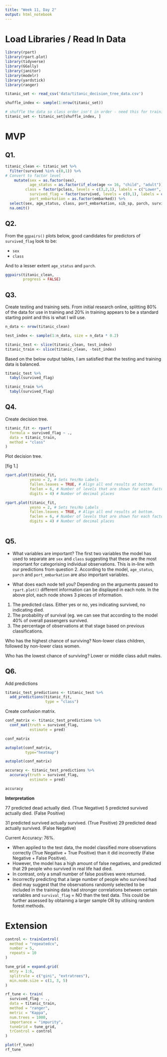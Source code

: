 ```yaml
---
title: "Week 11, Day 2"
output: html_notebook
---
```


# Load Libraries / Read In Data

```r
library(rpart)
library(rpart.plot)
library(tidyverse)
library(GGally)
library(janitor)
library(modelr)
library(yardstick)
library(ranger)

titanic_set <- read_csv('data/titanic_decision_tree_data.csv')

shuffle_index <- sample(1:nrow(titanic_set))

# shuffle the data so class order isn't in order - need this for training/testing split later on 
titanic_set <- titanic_set[shuffle_index, ]
```

# MVP

## Q1.

```r
titanic_clean <- titanic_set %>%
  filter(survived %in% c(0,1)) %>%
# Convert to factor level
    mutate(sex = as.factor(sex), 
           age_status = as.factor(if_else(age <= 16, "child", "adult")),
         class = factor(pclass, levels = c(3,2,1), labels = c("Lower", "Middle", "Upper")), 
           survived_flag = factor(survived, levels = c(0,1), labels = c("No", "Yes")), 
           port_embarkation = as.factor(embarked)) %>%
  select(sex, age_status, class, port_embarkation, sib_sp, parch, survived_flag) %>%
  na.omit()
```

## Q2.

From the `ggpairs()` plots below, good candidates for predictors of `survived_flag` look to be:

- `sex`
- `class`

And to a lesser extent `age_status` and `parch`.

```r
ggpairs(titanic_clean,
        progress = FALSE)
```

## Q3.

Create testing and training sets. From initial research online, splitting 80% of the data for use in training and 20% in training appears to be a standard starting point and this is what I will use.

```r
n_data <- nrow(titanic_clean)

test_index <- sample(1:n_data, size = n_data * 0.2)

titanic_test <- slice(titanic_clean, test_index)
titanic_train <- slice(titanic_clean, -test_index)
```


Based on the below output tables, I am satisfied that the testing and training data is balanced.

```r
titanic_test %>% 
  tabyl(survived_flag)

titanic_train %>% 
  tabyl(survived_flag)
```

## Q4.

Create decision tree.

```r
titanic_fit <- rpart(
  formula = survived_flag ~ .,
  data = titanic_train,
  method = "class"
)
```

Plot decision tree.

[fig 1.]

```r
rpart.plot(titanic_fit,
           yesno = 2, # Sets Yes/No Labels
           fallen.leaves = TRUE, # Align all end results at bottom.
           faclen = 6, # Number of levels that are shown for each factor
           digits = 4) # Number of decimal places
```




```r
rpart.plot(titanic_fit,
           yesno = 2, # Sets Yes/No Labels
           fallen.leaves = TRUE, # Align all end results at bottom.
           faclen = 6, # Number of levels that are shown for each factor
           digits = 4) # Number of decimal places
 
```

## Q5.

- What variables are important? 
The first two variables the model has used to separate are `sex` and `class` suggesting that these are the most important for categorising individual observations. This is in-line with our predictions from question 2. According to the model, `age_status`, `parch` and `port_embarkation` are also important variables.

- What does each node tell you? 
Depending on the arguments passed to `rpart.plot()` different information can be displayed in each note. In the above plot, each node shows 3 pieces of information.

1. The predicted class. Either yes or no, yes indicating survived, no indicating died.
2. The probability of survival (eg. we can see that according to the model 40% of overall passengers survived.
3. The percentage of observations at that stage based on previous classifications.

Who has the highest chance of surviving? 
Non-lower class children, followed by non-lower class women.

Who has the lowest chance of surviving?
Lower or middle class adult males.

## Q6.

Add predictions

```r
titanic_test_predictions <- titanic_test %>% 
  add_predictions(titanic_fit,
                  type = "class")
```

Create confusion matrix.

```r
conf_matrix <- titanic_test_predictions %>% 
  conf_mat(truth = survived_flag,
           estimate = pred)

conf_matrix
```

```r
autoplot(conf_matrix,
         type="heatmap")
```

```r
autoplot(conf_matrix)
```

```r
accuracy <- titanic_test_predictions %>% 
  accuracy(truth = survived_flag,
           estimate = pred)

accuracy
```

**Interpretation**

77 predicted dead actually died. (True Negative)
5 predicted survived actually died. (False Positive)

31 predicted survived actually survived. (True Positive)
29 predicted dead actually survived. (False Negative)

Current Accuracy: 76%.

- When applied to the test data, the model classified more observations correctly (True Negative + True Positive) than it did incorrectly (False Negative + False Positive).
- However, the model has a high amount of false negatives, and predicted that 29 people who survived in real life had died.
- In contrast, only a small number of false positives were returned.
- Incorrectly predicting that a large number of people who survived had died may suggest that the observations randomly selected to be included in the training data had stronger correlations between certain variables and `survival_flag` = NO than the test data. This could be further assessed by obtaining a larger sample OR by utilising random forest methods.

# Extension

```r
control <- trainControl(
  method = "repeatedcv", 
  number = 5, 
  repeats = 10
)

tune_grid = expand.grid(
  mtry = 1:6,
  splitrule = c("gini", "extratrees"),
  min.node.size = c(1, 3, 5)
)
```

```r
rf_tune <- train(
  survived_flag ~ ., 
  data = titanic_train, 
  method = "ranger",
  metric = "Kappa",
  num.trees = 1000,
  importance = "impurity",
  tuneGrid = tune_grid, 
  trControl = control
)

plot(rf_tune)
rf_tune
```







